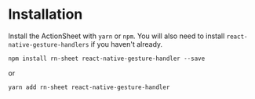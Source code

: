# Installation

Install the ActionSheet with `yarn` or `npm`. You will also need to install `react-native-gesture-handlers` if you haven't already.

```fish
npm install rn-sheet react-native-gesture-handler --save
```

or

```fish
yarn add rn-sheet react-native-gesture-handler
```
